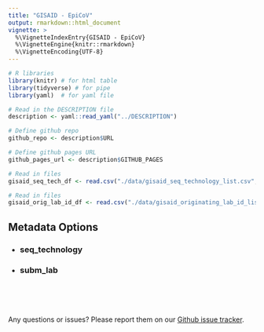```yaml
---
title: "GISAID - EpiCoV"
output: rmarkdown::html_document
vignette: >
  %\VignetteIndexEntry{GISAID - EpiCoV}
  %\VignetteEngine{knitr::rmarkdown}
  %\VignetteEncoding{UTF-8}
---
```

  
<style>
  
  table {
    border: 1px solid gray;
  }

td, th {
  border: 1px solid gray;
  padding: 5px 5px 5px 5px;
}

</style>

<script type="text/javascript">
  
  function ToggleOperation(id) {
    var x = document.getElementById(id+"-block");
    if (x.style.display === "none") {
      x.style.display = "block";
    } else {
      x.style.display = "none";
    }
  }

</script>

```r
# R libraries
library(knitr) # for html table
library(tidyverse) # for pipe
library(yaml)  # for yaml file

# Read in the DESCRIPTION file
description <- yaml::read_yaml("../DESCRIPTION")

# Define github repo
github_repo <- description$URL

# Define github pages URL
github_pages_url <- description$GITHUB_PAGES

# Read in files
gisaid_seq_tech_df <- read.csv("./data/gisaid_seq_technology_list.csv", header=TRUE) 

# Read in files
gisaid_orig_lab_id_df <- read.csv("./data/gisaid_originating_lab_id_list.csv", header=TRUE) 
```


## Metadata Options

- ### <a onclick="ToggleOperation('seq-technology')">seq_technology</a>

<div id="seq-technology-block" style="display: none;">

```r
knitr::kable(gisaid_seq_tech_df, format = "html", row.names = FALSE, escape = FALSE)
```

</div>

- ### <a onclick="ToggleOperation('subm-lab')">subm_lab</a>

<div id="subm-lab-block" style="display: none;">

```r
knitr::kable(gisaid_orig_lab_id_df, format = "html", row.names = FALSE, escape = FALSE)
```

</div>


<br><br><br>

Any questions or issues? Please report them on our <a href="`r github_repo`/issues" target="_blank">Github issue tracker</a>.

<br>


















